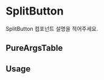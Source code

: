 
<Meta of={SplitButtonStories} />

# SplitButton

SplitButton 컴포넌트 설명을 적어주세요.

<Canvas of={SplitButtonStories.Playground} />


## PureArgsTable

<PureArgsTable of={SplitButton} />

## Usage
```ts
const [selectedItem, setSelectedItem] = useState<'Shopl' | 'Hada'>('Shopl');

  return (
      <SplitButton {...args} text={'Button'}>
        <SplitButton.Menu
          isSelected={selectedItem === 'Shopl'}
          leftSource={<div style={{ width: '20px', height: '20px', backgroundColor: colorTokens.red100 }} />}
          onClick={() => {
            setSelectedItem('Shopl');
          }}
        >
          <Text>Shopl (그룹명이 좀 길어요 이럴땐 어떻게 보이려나요)</Text>
        </SplitButton.Menu>
        <SplitButton.Menu
          isSelected={selectedItem === 'Hada'}
          leftSource={<div style={{ width: '20px', height: '20px', backgroundColor: colorTokens.red100 }} />}
          onClick={() => {
            setSelectedItem('Hada');
          }}
        >
          <Text>Hada</Text>
        </SplitButton.Menu>
      </SplitButton>
```

